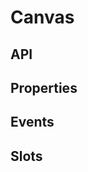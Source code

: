 
# Canvas <ComponentStatus tagName="p-canvas"></ComponentStatus>

## API

## Properties

<ComponentMetaProps tagName="p-canvas"></ComponentMetaProps>

## Events

<ComponentMetaEvents tagName="p-canvas"></ComponentMetaEvents>

## Slots

<ComponentMetaSlots tagName="p-canvas"></ComponentMetaSlots>